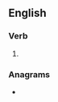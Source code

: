 ==English==

===Verb===
{{head|en|verb form}}

# {{en-third-person singular of|deter}}

===Anagrams===
* {{anagrams|en|a=deerst|desert|rested}}